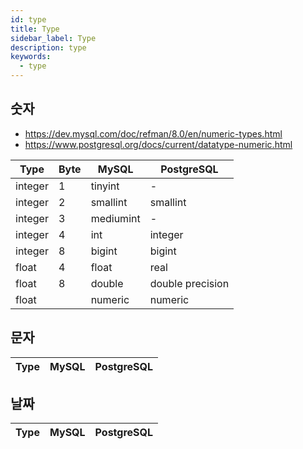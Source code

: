 ```yaml
---
id: type
title: Type
sidebar_label: Type
description: type
keywords:
  - type
---
```


## 숫자

- https://dev.mysql.com/doc/refman/8.0/en/numeric-types.html
- https://www.postgresql.org/docs/current/datatype-numeric.html

| Type    | Byte | MySQL     | PostgreSQL       |
| ------- | ---- | --------- | ---------------- |
| integer | 1    | tinyint   | -                |
| integer | 2    | smallint  | smallint         |
| integer | 3    | mediumint | -                |
| integer | 4    | int       | integer          |
| integer | 8    | bigint    | bigint           |
| float   | 4    | float     | real             |
| float   | 8    | double    | double precision |
| float   |      | numeric   | numeric          |

## 문자

| Type | MySQL | PostgreSQL |
| ---- | ----- | ---------- |

## 날짜

| Type | MySQL | PostgreSQL |
| ---- | ----- | ---------- |
